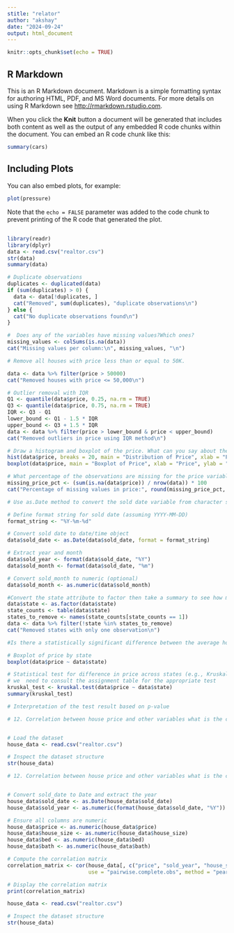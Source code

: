```yaml
---
stitle: "relator"
author: "akshay"
date: "2024-09-24"
output: html_document
---
```


```r
knitr::opts_chunk$set(echo = TRUE)
```

## R Markdown

This is an R Markdown document. Markdown is a simple formatting syntax for authoring HTML, PDF, and MS Word documents. For more details on using R Markdown see <http://rmarkdown.rstudio.com>.

When you click the **Knit** button a document will be generated that includes both content as well as the output of any embedded R code chunks within the document. You can embed an R code chunk like this:

```r
summary(cars)
```

## Including Plots

You can also embed plots, for example:

```r
plot(pressure)
```

Note that the `echo = FALSE` parameter was added to the code chunk to prevent printing of the R code that generated the plot.


## #############################################################################################################
```r
library(readr)
library(dplyr)
data <- read.csv("realtor.csv")
str(data)
summary(data)
```
```r
# Duplicate observations
duplicates <- duplicated(data)
if (sum(duplicates) > 0) {
  data <- data[!duplicates, ]
  cat("Removed", sum(duplicates), "duplicate observations\n")
} else {
  cat("No duplicate observations found\n")
}

```
```r
#  Does any of the variables have missing values?Which ones?
missing_values <- colSums(is.na(data))
cat("Missing values per column:\n", missing_values, "\n")

```

```r
# Remove all houses with price less than or equal to 50K.

data <- data %>% filter(price > 50000)
cat("Removed houses with price <= 50,000\n")

```


```r
# Outlier removal with IQR
Q1 <- quantile(data$price, 0.25, na.rm = TRUE)
Q3 <- quantile(data$price, 0.75, na.rm = TRUE)
IQR <- Q3 - Q1
lower_bound <- Q1 - 1.5 * IQR
upper_bound <- Q3 + 1.5 * IQR
data <- data %>% filter(price > lower_bound & price < upper_bound)
cat("Removed outliers in price using IQR method\n")

```

```r
# Draw a histogram and boxplot of the price. What can you say about the distribution of price variable? Is the price variable positively skewed, symmetric, or negatively skewed?
hist(data$price, breaks = 20, main = "Distribution of Price", xlab = "Price", ylab = "Frequency")
boxplot(data$price, main = "Boxplot of Price", xlab = "Price", ylab = "Price")

```
```r

# What percentage of the observations are missing for the price variable?
missing_price_pct <- (sum(is.na(data$price)) / nrow(data)) * 100
cat("Percentage of missing values in price:", round(missing_price_pct, 2), "%\n")

```

```r

# Use as.Date method to convert the sold date variable from character string to date/time type.Then from this date/time object create two new attributes sold year and sold month to store the year and month that the house was sold, respectively.

# Define format string for sold date (assuming YYYY-MM-DD)
format_string <- "%Y-%m-%d"

# Convert sold date to date/time object
data$sold_date <- as.Date(data$sold_date, format = format_string)

# Extract year and month
data$sold_year <- format(data$sold_date, "%Y")
data$sold_month <- format(data$sold_date, "%m")

# Convert sold_month to numeric (optional)
data$sold_month <- as.numeric(data$sold_month)
```

```r
#Convert the state attribute to factor then take a summary to see how manyobservations are there for each state. Remove states with only one observation from the data.
data$state <- as.factor(data$state)
state_counts <- table(data$state)
states_to_remove <- names(state_counts[state_counts == 1])
data <- data %>% filter(!state %in% states_to_remove)
cat("Removed states with only one observation\n")


```
```r
#Is there a statistically significant difference between the average house price for different states? Use appropriate plot and statistic test to answer this question. Check the table at the end of this assignment to see which statistic test and plot you should use

# Boxplot of price by state
boxplot(data$price ~ data$state)

# Statistical test for difference in price across states (e.g., Kruskal-Wallis test)
# we  need to consult the assignment table for the appropriate test
kruskal_test <- kruskal.test(data$price ~ data$state)
summary(kruskal_test)

# Interpretation of the test result based on p-value
```
```r
# 12. Correlation between house price and other variables what is the correlation between house price and the variables sold year, house size, bed, and bath? Note: The “cor” function returns error when NAs are present in the variables. Set use=”pairwise.complete.obs” inside the “cor” function to ignore NAs when computing correlation coefficient between a pair of variables. Think about which correlation method you should use


# Load the dataset
house_data <- read.csv("realtor.csv")

# Inspect the dataset structure
str(house_data)

```
```r


# 12. Correlation between house price and other variables what is the correlation between house price and the variables sold year, house size, bed, and bath? Note: The “cor” function returns error when NAs are present in the variables. Set use=”pairwise.complete.obs” inside the “cor” function to ignore NAs when computing correlation coefficient between a pair of variables. Think about which correlation method you should use


# Convert sold_date to Date and extract the year
house_data$sold_date <- as.Date(house_data$sold_date)
house_data$sold_year <- as.numeric(format(house_data$sold_date, "%Y"))

# Ensure all columns are numeric
house_data$price <- as.numeric(house_data$price)
house_data$house_size <- as.numeric(house_data$house_size)
house_data$bed <- as.numeric(house_data$bed)
house_data$bath <- as.numeric(house_data$bath)

# Compute the correlation matrix
correlation_matrix <- cor(house_data[, c("price", "sold_year", "house_size", "bed", "bath")], 
                          use = "pairwise.complete.obs", method = "pearson")

# Display the correlation matrix
print(correlation_matrix)

```


```r
house_data <- read.csv("realtor.csv")

# Inspect the dataset structure
str(house_data)
```

